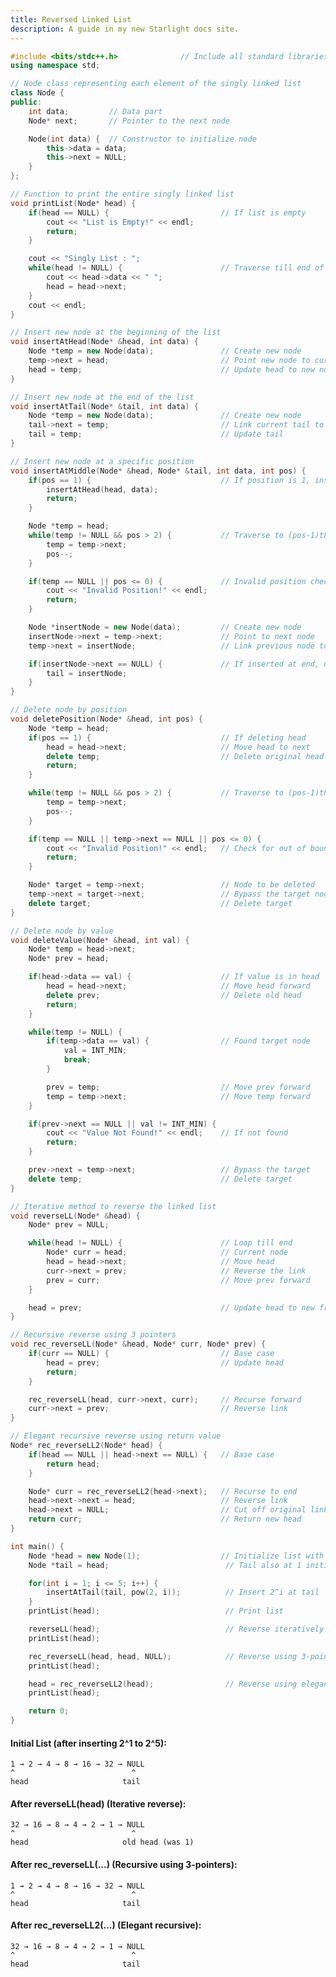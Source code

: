 ```yaml
---
title: Reversed Linked List
description: A guide in my new Starlight docs site.
---
```


```c++
#include <bits/stdc++.h>              // Include all standard libraries
using namespace std;

// Node class representing each element of the singly linked list
class Node {
public:
    int data;         // Data part
    Node* next;       // Pointer to the next node

    Node(int data) {  // Constructor to initialize node
        this->data = data;
        this->next = NULL;
    }
};

// Function to print the entire singly linked list
void printList(Node* head) {
    if(head == NULL) {                         // If list is empty
        cout << "List is Empty!" << endl;
        return;
    }

    cout << "Singly List : ";
    while(head != NULL) {                      // Traverse till end of list
        cout << head->data << " ";
        head = head->next;
    }
    cout << endl;
}

// Insert new node at the beginning of the list
void insertAtHead(Node* &head, int data) {
    Node *temp = new Node(data);               // Create new node
    temp->next = head;                         // Point new node to current head
    head = temp;                               // Update head to new node
}

// Insert new node at the end of the list
void insertAtTail(Node* &tail, int data) {
    Node *temp = new Node(data);               // Create new node
    tail->next = temp;                         // Link current tail to new node
    tail = temp;                               // Update tail
}

// Insert new node at a specific position
void insertAtMiddle(Node* &head, Node* &tail, int data, int pos) {
    if(pos == 1) {                             // If position is 1, insert at head
        insertAtHead(head, data);
        return;
    }

    Node *temp = head;
    while(temp != NULL && pos > 2) {           // Traverse to (pos-1)th node
        temp = temp->next;
        pos--;
    }

    if(temp == NULL || pos <= 0) {             // Invalid position check
        cout << "Invalid Position!" << endl;
        return;
    }

    Node *insertNode = new Node(data);         // Create new node
    insertNode->next = temp->next;             // Point to next node
    temp->next = insertNode;                   // Link previous node to new node

    if(insertNode->next == NULL) {             // If inserted at end, update tail
        tail = insertNode;
    }
}

// Delete node by position
void deletePosition(Node* &head, int pos) {
    Node *temp = head;
    if(pos == 1) {                             // If deleting head
        head = head->next;                     // Move head to next
        delete temp;                           // Delete original head
        return;
    }

    while(temp != NULL && pos > 2) {           // Traverse to (pos-1)th node
        temp = temp->next;
        pos--;
    }

    if(temp == NULL || temp->next == NULL || pos <= 0) {
        cout << "Invalid Position!" << endl;   // Check for out of bounds
        return;
    }

    Node* target = temp->next;                 // Node to be deleted
    temp->next = target->next;                 // Bypass the target node
    delete target;                             // Delete target
}

// Delete node by value
void deleteValue(Node* &head, int val) {
    Node* temp = head->next;
    Node* prev = head;

    if(head->data == val) {                    // If value is in head
        head = head->next;                     // Move head forward
        delete prev;                           // Delete old head
        return;
    }

    while(temp != NULL) {
        if(temp->data == val) {                // Found target node
            val = INT_MIN;
            break;
        }

        prev = temp;                           // Move prev forward
        temp = temp->next;                     // Move temp forward
    }

    if(prev->next == NULL || val != INT_MIN) {
        cout << "Value Not Found!" << endl;    // If not found
        return;
    }

    prev->next = temp->next;                   // Bypass the target
    delete temp;                               // Delete target
}

// Iterative method to reverse the linked list
void reverseLL(Node* &head) {
    Node* prev = NULL;

    while(head != NULL) {                      // Loop till end
        Node* curr = head;                     // Current node
        head = head->next;                     // Move head
        curr->next = prev;                     // Reverse the link
        prev = curr;                           // Move prev forward
    }

    head = prev;                               // Update head to new front
}

// Recursive reverse using 3 pointers
void rec_reverseLL(Node* &head, Node* curr, Node* prev) {
    if(curr == NULL) {                         // Base case
        head = prev;                           // Update head
        return;
    }

    rec_reverseLL(head, curr->next, curr);     // Recurse forward
    curr->next = prev;                         // Reverse link
}

// Elegant recursive reverse using return value
Node* rec_reverseLL2(Node* head) {
    if(head == NULL || head->next == NULL) {   // Base case
        return head;
    }

    Node* curr = rec_reverseLL2(head->next);   // Recurse to end
    head->next->next = head;                   // Reverse link
    head->next = NULL;                         // Cut off original link
    return curr;                               // Return new head
}

int main() {
    Node *head = new Node(1);                  // Initialize list with 1
    Node *tail = head;                          // Tail also at 1 initially

    for(int i = 1; i <= 5; i++) {
        insertAtTail(tail, pow(2, i));          // Insert 2^i at tail
    }
    printList(head);                            // Print list

    reverseLL(head);                            // Reverse iteratively
    printList(head);

    rec_reverseLL(head, head, NULL);            // Reverse using 3-pointer recursion
    printList(head);

    head = rec_reverseLL2(head);                // Reverse using elegant recursion
    printList(head);

    return 0;
}

```

#### Initial List (after inserting 2^1 to 2^5):
```
1 → 2 → 4 → 8 → 16 → 32 → NULL
^                          ^
head                     tail
```

####  After reverseLL(head) (Iterative reverse):
```
32 → 16 → 8 → 4 → 2 → 1 → NULL
^                          ^
head                     old head (was 1)
```


####  After rec_reverseLL(...) (Recursive using 3-pointers):
```
1 → 2 → 4 → 8 → 16 → 32 → NULL
^                          ^
head                     tail

```

#### After rec_reverseLL2(...) (Elegant recursive):
```
32 → 16 → 8 → 4 → 2 → 1 → NULL
^                          ^
head                     tail
```